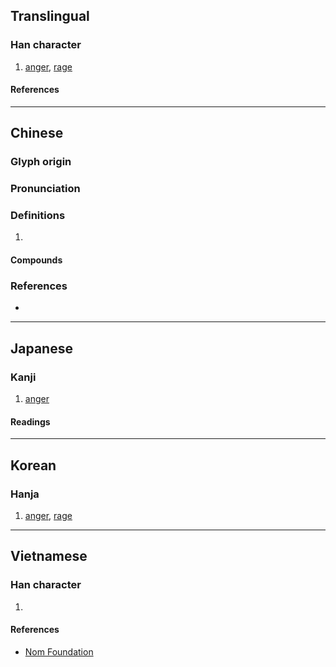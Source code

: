 {{character info/new}}
==Translingual==

===Han character===
{{Han char|rn=61|rad=心|as=06|sn=10|four=40331|canj=GGP|ids=⿱圭心}}

# [[anger]], [[rage]]

====References====
{{Han ref|kx=0384.240|dkj=10566|dj=0715.070|hdz=42289.060|uh=605A}}

----

==Chinese==
{{zh-forms}}

===Glyph origin===
{{Han etym}}

===Pronunciation===
{{zh-pron
|m=huì
|c=wai3,wai6,waai6
|mc=y
|oc=y
|cat=
}}

===Definitions===
{{zh-hanzi}}

# {{rfdef|zh}}

====Compounds====
{{zh-der|大恚|忿恚|怫恚|恚怒|恚恨|恚憤|恚望|恚礙|慍恚|憤恚|瞋恚}}

===References===
* {{R:yue:Hanzi}}

----

==Japanese==

===Kanji===
{{ja-kanji|grade=|rs=心06}}

# [[anger]]

====Readings====
{{ja-readings
|on=い
|kun=いかる
}}

----

==Korean==

===Hanja===
{{ko-hanja|에}}

# [[anger]], [[rage]]

----

==Vietnamese==

===Han character===
{{vi-readings|rs=心06|reading=[[huệ]], [[khuê]]}}

# {{defn|lang=vi|sort=心06}}

====References====
* [http://nomfoundation.org/common/nom_details.php?codepoint=605a Nom Foundation]